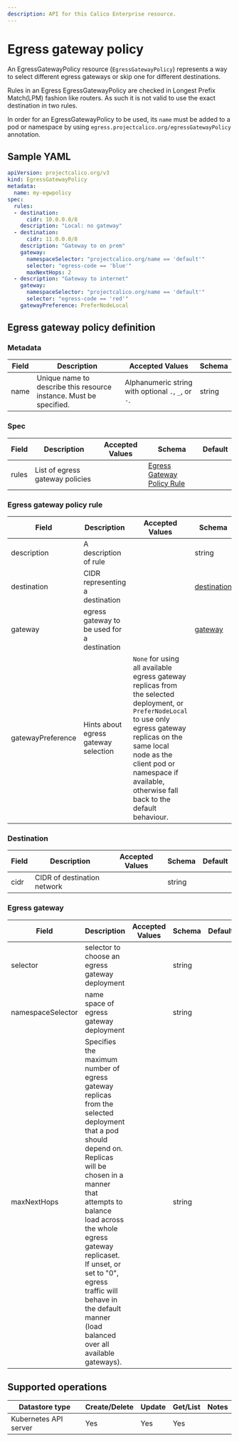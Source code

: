 ```yaml
---
description: API for this Calico Enterprise resource.
---
```



# Egress gateway policy

An EgressGatewayPolicy resource (`EgressGatewayPolicy`) represents a way to select
different egress gateways or skip one for different destinations. 

Rules in an Egress EgressGatewayPolicy are checked in Longest Prefix Match(LPM) fashion
like routers. As such it is not valid to use the exact destination in two rules.

In order for an EgressGatewayPolicy to be used, its `name` must be added
to a pod or namespace by using `egress.projectcalico.org/egressGatewayPolicy` annotation.

## Sample YAML

```yaml
apiVersion: projectcalico.org/v3
kind: EgressGatewayPolicy
metadata:
  name: my-egwpolicy
spec:
  rules:
  - destination:
      cidr: 10.0.0.0/8
    description: "Local: no gateway"
  - destination:
      cidr: 11.0.0.0/8
    description: "Gateway to on prem"
    gateway:
      namespaceSelector: "projectcalico.org/name == 'default'"
      selector: "egress-code == 'blue'"
      maxNextHops: 2
  - description: "Gateway to internet"
    gateway:
      namespaceSelector: "projectcalico.org/name == 'default'"
      selector: "egress-code == 'red'"
    gatewayPreference: PreferNodeLocal
```

## Egress gateway policy definition

### Metadata

| Field | Description                                                        | Accepted Values                                     | Schema |
| ----- | ------------------------------------------------------------------ | --------------------------------------------------- | ------ |
| name  | Unique name to describe this resource instance. Must be specified. | Alphanumeric string with optional `.`, `_`, or `-`. | string |

### Spec

| Field    | Description                            | Accepted Values | Schema                                                    | Default |
| -------- | -------------------------------------- | --------------- | --------------------------------------------------------- | ------- |
| rules    | List of egress gateway policies        |                 | [Egress Gateway Policy Rule](#egress-gateway-policy-rule) |         |

### Egress gateway policy rule

| Field             | Description                                 | Accepted Values                                                                                                                                                                                                                                                 | Schema                      | Default |
| ----------------- | ------------------------------------------- | --------------------------------------------------------------------------------------------------------------------------------------------------------------------------------------------------------------------------------------------------------------- | --------------------------- | ------- |
| description       | A description of rule                       |                                                                                                                                                                                                                                                                 | string                      |         |
| destination       | CIDR representing a destination             |                                                                                                                                                                                                                                                                 | [destination](#destination) |         |
| gateway           | egress gateway to be used for a destination |                                                                                                                                                                                                                                                                 | [gateway](#egress-gateway)  |         |
| gatewayPreference | Hints about egress gateway selection        | `None` for using all available egress gateway replicas from the selected deployment, or `PreferNodeLocal` to use only egress gateway replicas on the same local node as the client pod or namespace if available, otherwise fall back to the default behaviour. |                             | 'None'  |

### Destination

| Field      | Description                                 | Accepted Values             | Schema                      | Default |
| ---------- | ------------------------------------------- | --------------------------- | --------------------------- | ------- |
| cidr       | CIDR of destination network                 |                             | string                      |         |

### Egress gateway

| Field             | Description                                                                                                                                                                                                                                                                                                                                            | Accepted Values             | Schema                      | Default |
| ----------------- | ------------------------------------------------------------------------------------------------------------------------------------------------------------------------------------------------------------------------------------------------------------------------------------------------------------------------------------------------------ | --------------------------- | --------------------------- | ------- |
| selector          | selector to choose an egress gateway deployment                                                                                                                                                                                                                                                                                                        |                             | string                      |         |
| namespaceSelector | name space of egress gateway deployment                                                                                                                                                                                                                                                                                                                |                             | string                      |         |
| maxNextHops       | Specifies the maximum number of egress gateway replicas from the selected deployment that a pod should depend on. Replicas will be chosen in a manner that attempts to balance load across the whole egress gateway replicaset. If unset, or set to "0", egress traffic will behave in the default manner (load balanced over all available gateways). |                             | string                      |         |

## Supported operations

| Datastore type        | Create/Delete | Update | Get/List | Notes |
| --------------------- | ------------- | ------ | -------- | ----- |
| Kubernetes API server | Yes           | Yes    | Yes      |       |
